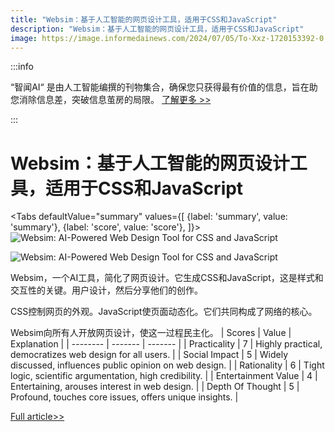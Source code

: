 ```yaml
---
title: "Websim：基于人工智能的网页设计工具，适用于CSS和JavaScript"
description: "Websim：基于人工智能的网页设计工具，适用于CSS和JavaScript"
image: https://image.informedainews.com/2024/07/05/To-Xxz-1720153392-0.jpg
---
```



:::info

“智闻AI“ 是由人工智能编撰的刊物集合，确保您只获得最有价值的信息，旨在助您消除信息差，突破信息茧房的局限。  [了解更多 >>](/)

:::

# Websim：基于人工智能的网页设计工具，适用于CSS和JavaScript


<Tabs
	defaultValue="summary"
	values={[
	{label: 'summary', value: 'summary'},
	{label: 'score', value: 'score'},
]}>
<TabItem value="summary">
<img
  src="https://image.informedainews.com/2024/07/05/To-Xxz-1720153392-0.jpg"
  alt="Websim: AI-Powered Web Design Tool for CSS and JavaScript"
/>

<img
  src="https://image.informedainews.com/2024/07/05/To-Dsz-1720153392-1.jpg"
  alt="Websim: AI-Powered Web Design Tool for CSS and JavaScript"
/>



Websim，一个AI工具，简化了网页设计。它生成CSS和JavaScript，这是样式和交互性的关键。用户设计，然后分享他们的创作。

CSS控制网页的外观。JavaScript使页面动态化。它们共同构成了网络的核心。

Websim向所有人开放网页设计，使这一过程民主化。
</TabItem>
<TabItem value="score">
	| Scores     | Value   | Explanation |
	| -------- | ------- | ------- |
	| Practicality  | 7    | Highly practical, democratizes web design for all users.    |
	| Social Impact | 5     | Widely discussed, influences public opinion on web design.    |
	| Rationality    | 6    | Tight logic, scientific argumentation, high credibility.    |
	| Entertainment Value    | 4    | Entertaining, arouses interest in web design.    |
	| Depth Of Thought    | 5    | Profound, touches core issues, offers unique insights.    |
</TabItem>
</Tabs>

[Full article>>](https://www.producthunt.com/posts/websim)
